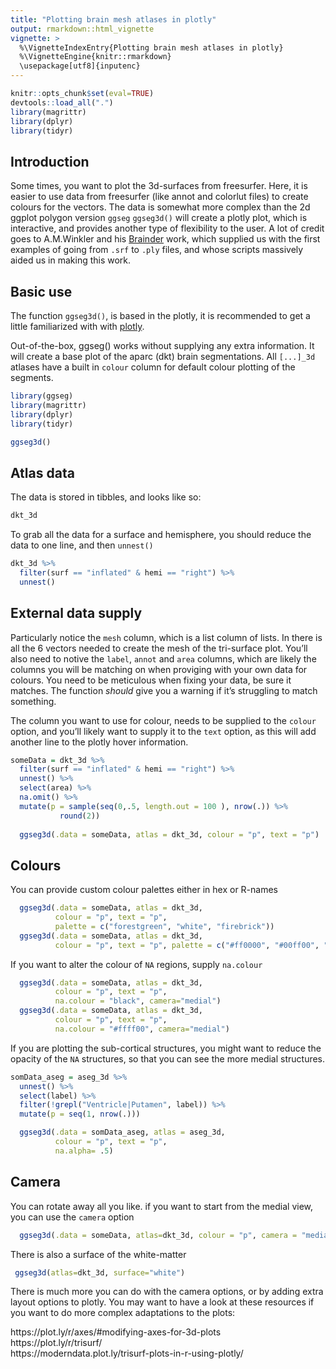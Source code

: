 ```yaml
---
title: "Plotting brain mesh atlases in plotly"
output: rmarkdown::html_vignette
vignette: >
  %\VignetteIndexEntry{Plotting brain mesh atlases in plotly}
  %\VignetteEngine{knitr::rmarkdown}
  \usepackage[utf8]{inputenc}
---
```


```r
knitr::opts_chunk$set(eval=TRUE)
devtools::load_all(".")
library(magrittr)
library(dplyr)
library(tidyr)
```

## Introduction
Some times, you want to plot the 3d-surfaces from freesurfer. Here, it is easier to use data from freesurfer (like annot and colorlut files) to create colours for the vectors. 
The data is somewhat more complex than the 2d ggplot polygon version `ggseg`
`ggseg3d()` will create a plotly plot, which is interactive, and provides another type of flexibility to the user. 
A lot of credit goes to A.M.Winkler and his [Brainder](https://brainder.org/) work, which supplied us with the first examples of going from `.srf` to `.ply` files, and whose scripts massively aided us in making this work.

## Basic use
The function `ggseg3d()`, is based in the plotly, it is recommended to get a little familiarized with with [plotly](https://plotly-book.cpsievert.me/). 

Out-of-the-box, ggseg() works without supplying any extra information. 
It will create a base plot of the aparc (dkt) brain segmentations.
All `[...]_3d` atlases have a built in `colour` column for default colour plotting of the segments.

```r
library(ggseg)
library(magrittr)
library(dplyr)
library(tidyr)
```
```r
ggseg3d()
```


## Atlas data
The data is stored in tibbles, and looks like so:
```r
dkt_3d
```

To grab all the data for a surface and hemisphere, you should reduce the data to one line, and then `unnest()`
```r
dkt_3d %>% 
  filter(surf == "inflated" & hemi == "right") %>% 
  unnest()
```

## External data supply
Particularly notice the `mesh` column, which is a list column of lists. In there is all the 6 vectors needed to create the mesh of the tri-surface plot. 
You'll also need to notive the `label`, `annot` and `area` columns, which are likely the columns you will be matching on when proviging with your own data for colours. 
You need to be meticulous when fixing your data, be sure it matches.
The function _should_ give you a warning if it's struggling to match something. 

The column you want to use for colour, needs to be supplied to the `colour` option, and you'll likely want to supply it to the `text` option, as this will add another line to the plotly hover information.

```r
someData = dkt_3d %>% 
  filter(surf == "inflated" & hemi == "right") %>% 
  unnest() %>% 
  select(area) %>% 
  na.omit() %>% 
  mutate(p = sample(seq(0,.5, length.out = 100 ), nrow(.)) %>% 
           round(2)) 
  
  ggseg3d(.data = someData, atlas = dkt_3d, colour = "p", text = "p")
```

## Colours
<!-- You can also change the palette. Choose from ALL the paletteer palettes, just use their name. -->
<!-- ```{r,fig.width=5} -->
<!--   ggseg3d(.data = someData, atlas = dkt_3d, colour = "p", text = "p", palette = "berlin") -->
<!--   ggseg3d(.data = someData, atlas = dkt_3d, colour = "p", text = "p", palette = "RdBu") -->
<!--   ggseg3d(.data = someData, atlas = dkt_3d, colour = "p", text = "p", palette = "GrandBudapest1") -->
<!-- ``` -->

You can provide custom colour palettes either in hex or R-names
```r
  ggseg3d(.data = someData, atlas = dkt_3d, 
          colour = "p", text = "p", 
          palette = c("forestgreen", "white", "firebrick"))
  ggseg3d(.data = someData, atlas = dkt_3d, 
          colour = "p", text = "p", palette = c("#ff0000", "#00ff00", "#0000ff"))
```

If you want to alter the colour of `NA` regions, supply `na.colour`
```r
  ggseg3d(.data = someData, atlas = dkt_3d, 
          colour = "p", text = "p", 
          na.colour = "black", camera="medial")
  ggseg3d(.data = someData, atlas = dkt_3d, 
          colour = "p", text = "p", 
          na.colour = "#ffff00", camera="medial")
```

If you are plotting the sub-cortical structures, you might want to reduce the opacity of the `NA` structures, so that you can see the more medial structures.
```r
somData_aseg = aseg_3d %>% 
  unnest() %>% 
  select(label) %>% 
  filter(!grepl("Ventricle|Putamen", label)) %>% 
  mutate(p = seq(1, nrow(.))) 

  ggseg3d(.data = somData_aseg, atlas = aseg_3d, 
          colour = "p", text = "p", 
          na.alpha= .5)
```

## Camera
You can rotate away all you like. if you want to start from the medial view, you can use the `camera` option
```r
  ggseg3d(.data = someData, atlas=dkt_3d, colour = "p", camera = "medial")
```

There is also a surface of the white-matter
```r
 ggseg3d(atlas=dkt_3d, surface="white")
```

There is much more you can do with the camera options, or by adding extra layout options to plotly. 
You may want to have a look at these resources if you want to do more complex adaptations to the plots:

https://plot.ly/r/axes/#modifying-axes-for-3d-plots  
https://plot.ly/r/trisurf/  
https://moderndata.plot.ly/trisurf-plots-in-r-using-plotly/




